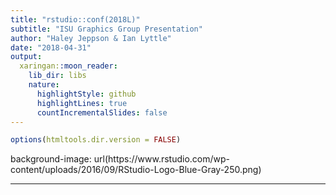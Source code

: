 ```yaml
---
title: "rstudio::conf(2018L)"
subtitle: "ISU Graphics Group Presentation"
author: "Haley Jeppson & Ian Lyttle"
date: "2018-04-31"
output:
  xaringan::moon_reader:
    lib_dir: libs
    nature:
      highlightStyle: github
      highlightLines: true
      countIncrementalSlides: false
---
```


```r
options(htmltools.dir.version = FALSE)
```

background-image: url(https://www.rstudio.com/wp-content/uploads/2016/09/RStudio-Logo-Blue-Gray-250.png)

---

